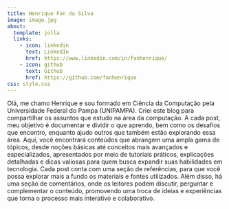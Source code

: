 ```yaml
---
title: Henrique Fan da Silva
image: image.jpg
about:
  template: jolla
  links:
    - icon: linkedin
      text: LinkedIn
      href: https://www.linkedin.com/in/fanhenrique/
    - icon: github
      text: Github
      href: https://github.com/fanhenrique
css: style.css
---
```


Olá, me chamo Henrique e sou formado em Ciência da Computação pela Universidade Federal do Pampa (UNIPAMPA). Criei este blog para compartilhar os assuntos que estudo na área da computação. A cada post, meu objetivo é documentar e dividir o que aprendo, bem como os desafios que encontro, enquanto ajudo outros que também estão explorando essa área. Aqui, você encontrará conteúdos que abrangem uma ampla gama de tópicos, desde noções básicas até conceitos mais avançados e especializados, apresentados por meio de tutoriais práticos, explicações detalhadas e dicas valiosas para quem busca expandir suas habilidades em tecnologia. Cada post conta com uma seção de referências, para que você possa explorar mais a fundo os materiais e fontes utilizados. Além disso, há uma seção de comentários, onde os leitores podem discutir, perguntar e complementar o conteúdo, promovendo uma troca de ideias e experiências que torna o processo mais interativo e colaborativo.
